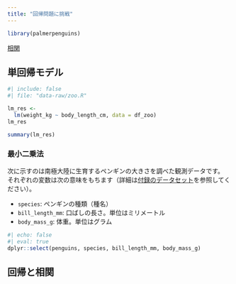 ```yaml
---
title: "回帰問題に挑戦"
---
```


```r
library(palmerpenguins)
```

[相関](correlation.qmd)

## 単回帰モデル

```r
#| include: false
#| file: "data-raw/zoo.R"
```

```r
lm_res <- 
  lm(weight_kg ~ body_length_cm, data = df_zoo)
lm_res

summary(lm_res)
```

### 最小二乗法

次に示すのは南極大陸に生育するペンギンの大きさを調べた観測データです。
それぞれの変数は次の意味をもちます（詳細は[付録のデータセット](dataset.qmd)を参照してください）。

- `species`: ペンギンの種類（種名）
- `bill_length_mm`: 口ばしの長さ。単位はミリメートル
- `body_mass_g`: 体重。単位はグラム

```r
#| echo: false
#| eval: true
dplyr::select(penguins, species, bill_length_mm, body_mass_g)
```

## 回帰と相関


